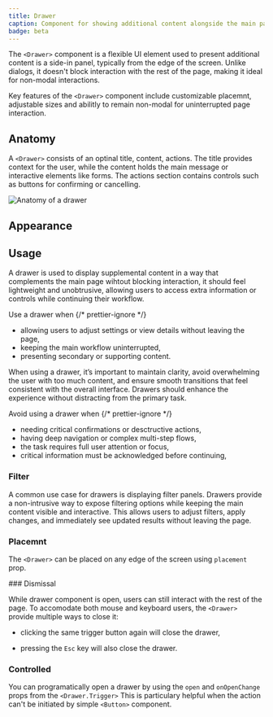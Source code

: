 ```yaml
---
title: Drawer
caption: Component for showing additional content alongside the main page..
badge: beta
---
```


The `<Drawer>` component is a flexible UI element used to present additional content is a side-in panel, typically from the edge of the screen. Unlike dialogs, it doesn't block interaction with the rest of the page, making it ideal for non-modal interactions.

Key features of the `<Drawer>` component include customizable placemnt, adjustable sizes and abilitly to remain non-modal for uninterrupted page interaction.

## Anatomy

A `<Drawer>` consists of an optinal title, content, actions. The title provides context for the user, while the content holds the main message or interactive elements like forms. The actions section contains controls such as buttons for confirming or cancelling.

<Image
  src="/drawer/drawer-anatomy.jpg"
  alt="Anatomy of a drawer"
  width={800}
  height={550}
  className="mx-auto block"
/>

## Appearance

<AppearanceDemo component={title} />

<AppearanceTable component={title} />

## Usage

A drawer is used to display supplemental content in a way that complements the main page wihtout blocking interaction, it should feel lightweight and unobtrusive, allowing users to access extra information or controls while continuing their workflow.

<Do>
  <Do.Description>
    Use a drawer when
    {/* prettier-ignore */}
    <ul>
      <li>allowing users to adjust settings or view details without leaving the page,</li>
      <li>keeping the main workflow uninterrupted,</li>
      <li>presenting secondary or supporting content.</li>
    </ul>
  </Do.Description>
</Do>

When using a drawer, it’s important to maintain clarity, avoid overwhelming the user with too much content, and ensure smooth transitions that feel consistent with the overall interface. Drawers should enhance the experience without distracting from the primary task.

<Dont>
  <Dont.Description>
    Avoid using a drawer when
    {/* prettier-ignore */}
    <ul>
      <li>needing critical confirmations or desctructive actions,</li>
      <li>having deep navigation or complex multi-step flows,</li>
      <li>the task requires full user attention or focus,</li>
      <li>critical information must be acknowledged before continuing,</li>
    </ul>
  </Dont.Description>
</Dont>

### Filter

A common use case for drawers is displaying filter panels. Drawers provide a non-intrusive way to expose filtering options while keeping the main content visible and interactive. This allows users to adjust filters, apply changes, and immediately see updated results without leaving the page.

<ComponentDemo file="./drawer-filter.demo.tsx" />

### Placemnt

The `<Drawer>` can be placed on any edge of the screen using `placement` prop.

<ComponentDemo file="./drawer-placement.demo.tsx" />
### Dismissal

While drawer component is open, users can still interact with the rest of the page. To accomodate both mouse and keyboard users, the `<Drawer>` provide multiple ways to close it:

- clicking the same trigger button again will close the drawer,
- pressing the `Esc` key will also close the drawer.

  <ComponentDemo file="./drawer-dismissal.demo.tsx" />

### Controlled

You can programatically open a drawer by using the `open` and `onOpenChange` props from the `<Drawer.Trigger>` This is particulary helpful when the action can't be initiated by simple `<Button>` component.
